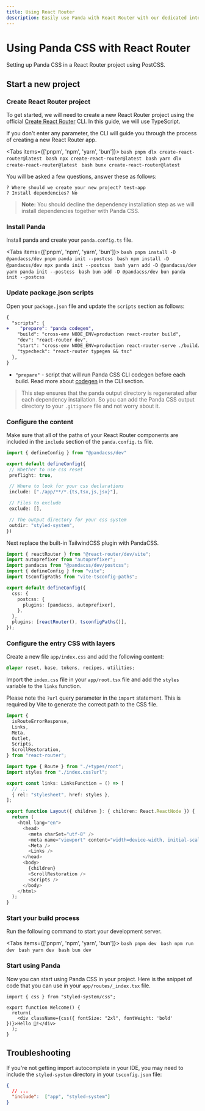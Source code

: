 ```yaml
---
title: Using React Router
description: Easily use Panda with React Router with our dedicated integration.
---
```


# Using Panda CSS with React Router

Setting up Panda CSS in a React Router project using PostCSS.

## Start a new project

<Steps>

### Create React Router project

To get started, we will need to create a new React Router project using the official 
[Create React Router](https://reactrouter.com/start/framework/installation) CLI. In this guide, we will use TypeScript.

If you don't enter any parameter, the CLI will guide you through the process of creating a new React Router app.

<Tabs items={['pnpm', 'npm', 'yarn', 'bun']}>
  <Tab>
    ```bash
    pnpm dlx create-react-router@latest
    ```
  </Tab>
  <Tab>
    ```bash
    npx create-react-router@latest
    ```
  </Tab>
  <Tab>
    ```bash
    yarn dlx create-react-router@latest
    ```
  </Tab>
  <Tab>
    ```bash
    bunx create-react-router@latest
    ```
  </Tab>
</Tabs>

You will be asked a few questions, answer these as follows:

```
? Where should we create your new project? test-app
? Install dependencies? No
```

> **Note:** You should decline the dependency installation step as we will install dependencies together with Panda CSS.


### Install Panda

Install panda and create your `panda.config.ts` file.

<Tabs items={['pnpm', 'npm', 'yarn', 'bun']}>
  <Tab>
    ```bash
    pnpm install -D @pandacss/dev
    pnpm panda init --postcss
    ```
  </Tab>
  <Tab>
    ```bash
    npm install -D @pandacss/dev
    npx panda init --postcss
    ```
  </Tab>
  <Tab>
    ```bash
    yarn add -D @pandacss/dev
    yarn panda init --postcss
    ```
  </Tab>
  <Tab>
    ```bash
    bun add -D @pandacss/dev
    bun panda init --postcss
    ```
  </Tab>
</Tabs>

### Update package.json scripts

Open your `package.json` file and update the `scripts` section as follows:

```diff {3} filename="package.json"
{
  "scripts": {
+    "prepare": "panda codegen",
    "build": "cross-env NODE_ENV=production react-router build",
    "dev": "react-router dev",
    "start": "cross-env NODE_ENV=production react-router-serve ./build/server/index.js",
    "typecheck": "react-router typegen && tsc"
  },
}
```
- `"prepare"` - script that will run Panda CSS CLI codegen before each build. Read more about 
[codegen](/docs/references/cli#panda-codegen) in the CLI section.

> This step ensures that the panda output directory is regenerated after each dependency installation. 
So you can add the Panda CSS output directory to your `.gitignore` file and not worry about it.


### Configure the content

Make sure that all of the paths of your React Router components are included in the `include` section of 
the `panda.config.ts` file.

```ts {5, 8, 11} filename="panda.config.ts"
import { defineConfig } from "@pandacss/dev"

export default defineConfig({
 // Whether to use css reset
 preflight: true,

 // Where to look for your css declarations
 include: ["./app/**/*.{ts,tsx,js,jsx}"],

 // Files to exclude
 exclude: [],

 // The output directory for your css system
 outdir: "styled-system",
})
```

Next replace the built-in TailwindCSS plugin with PandaCSS.

```ts {3, 10} filename="vite.config.ts"
import { reactRouter } from "@react-router/dev/vite";
import autoprefixer from "autoprefixer";
import pandacss from "@pandacss/dev/postcss";
import { defineConfig } from "vite";
import tsconfigPaths from "vite-tsconfig-paths";

export default defineConfig({
  css: {
    postcss: {
      plugins: [pandacss, autoprefixer],
    },
  },
  plugins: [reactRouter(), tsconfigPaths()],
});

```

### Configure the entry CSS with layers

Create a new file `app/index.css` and add the following content:

```css filename="app/index.css"
@layer reset, base, tokens, recipes, utilities;
```

Import the `index.css` file in your `app/root.tsx` file and add the `styles` variable to the `links` function.

Please note the `?url` query parameter in the `import` statement. This is required by Vite to generate the correct path
to the CSS file.

```ts {11, 15} filename="app/root.tsx"
import {
  isRouteErrorResponse,
  Links,
  Meta,
  Outlet,
  Scripts,
  ScrollRestoration,
} from "react-router";

import type { Route } from "./+types/root";
import styles from "./index.css?url";

export const links: LinksFunction = () => [
  // ...
  { rel: "stylesheet", href: styles },
];

export function Layout({ children }: { children: React.ReactNode }) {
  return (
    <html lang="en">
      <head>
        <meta charSet="utf-8" />
        <meta name="viewport" content="width=device-width, initial-scale=1" />
        <Meta />
        <Links />
      </head>
      <body>
        {children}
        <ScrollRestoration />
        <Scripts />
      </body>
    </html>
  );
}
```

### Start your build process

Run the following command to start your development server.

<Tabs items={['pnpm', 'npm', 'yarn', 'bun']}>
  <Tab>
    ```bash
    pnpm dev
    ```
  </Tab>
  <Tab>
    ```bash
    npm run dev
    ```
  </Tab>
  <Tab>
    ```bash
    yarn dev
    ```
  </Tab>
  <Tab>
    ```bash
    bun dev
    ```
  </Tab>
</Tabs>

### Start using Panda

Now you can start using Panda CSS in your project.
Here is the snippet of code that you can use in your `app/routes/_index.tsx` file.

```tsx filename="app/welcome/welcome.tsx"
import { css } from "styled-system/css";

export function Welcome() {
  return(
    <div className={css({ fontSize: "2xl", fontWeight: 'bold' })}>Hello 🐼!</div>
  );
}
```
</Steps>

## Troubleshooting

If you're not getting import autocomplete in your IDE, you may need to include the `styled-system` 
directory in your `tsconfig.json` file:

```json filename="tsconfig.json"
{
  // ...
  "include":  ["app", "styled-system"]
}
```
